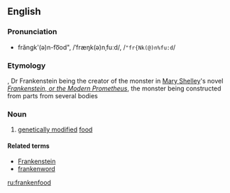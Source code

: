 ==English==

===Pronunciation===
*frăngk'(ə)n-fo͞od", /ˈfræŋk(ə)nˌfuːd/, /<tt>"fr{Nk(@)n%fu:d</tt>/

===Etymology===
{{blend|Frankenstein|food}}, Dr Frankenstein being the creator of the monster in [[w:Mary_Shelley|Mary Shelley]]'s novel ''[[w:Frankenstein|Frankenstein, or the Modern Prometheus]]'', the monster being constructed from parts from several bodies

===Noun===
{{en-noun|-}}

# {{context|colloquial|derogatory}} [[genetically modified]] [[food]]

====Related terms====
*[[Frankenstein]]
*[[frankenword]]

[[ru:frankenfood]]